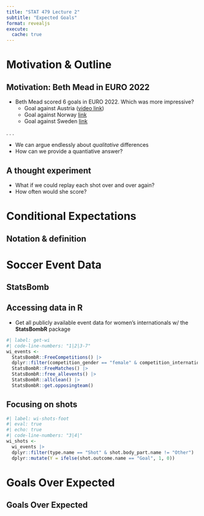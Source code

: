 ```yaml
---
title: "STAT 479 Lecture 2"
subtitle: "Expected Goals"
format: revealjs
execute: 
  cache: true
---
```


# Motivation & Outline

## Motivation: Beth Mead in EURO 2022
- Beth Mead scored 6 goals in EURO 2022. Which was more impressive?
  - Goal against Austria ([video link](https://youtube.com/clip/UgkxnOKsnw4W3h-BqV5kyh-tOVnnTgBEc9u5?si=zpQB7OF43gt3yiwK))
  - Goal against Norway [link](https://youtube.com/clip/UgkxqZ03bRBGCr4vS0M4yTMtHMOHsA6kkTHw?si=2IlC7AVi2CQotunG)
  - Goal against Sweden [link](https://youtube.com/clip/UgkxwW9N1bXUv4G9HoSHVvYy_rk_aSjkrgwO?si=O90nkbgNd2FTv3e_)

. . .

- We can argue endlessly about *qualitative* differences
- How can we provide a quantiative answer?

## A thought experiment

- What if we could replay each shot over and over again?
- How often would she score?

# Conditional Expectations

## Notation & definition

# Soccer Event Data

## StatsBomb
<!-- describe what they did -->

## Accessing data in R
- Get all publicly available event data for women's internationals w/ the **StatsBombR** package

```r
#| label: get-wi
#| code-line-numbers: "1|2|3-7"
wi_events <-
  StatsBombR::FreeCompetitions() |> 
  dplyr::filter(competition_gender == "female" & competition_international) |>
  StatsBombR::FreeMatches() |> 
  StatsBombR::free_allevents() |> 
  StatsBombR::allclean() |>
  StatsBombR::get.opposingteam()
```


## Focusing on shots

```r
#| label: wi-shots-foot
#| eval: true
#| echo: true
#| code-line-numbers: "3|4|"
wi_shots <-
  wi_events |>
  dplyr::filter(type.name == "Shot" & shot.body_part.name != "Other") |>  
  dplyr::mutate(Y = ifelse(shot.outcome.name == "Goal", 1, 0))
```

# Goals Over Expected

## Goals Over Expected


